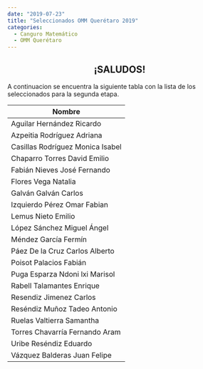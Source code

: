 ```yaml
---
date: "2019-07-23"
title: "Seleccionados OMM Querétaro 2019"
categories:
  - Canguro Matemático
  - OMM Querétaro
---
```


## <center> ¡SALUDOS! </center> ##

A continuacion se encuentra la siguiente tabla con la lista de los seleccionados para la segunda etapa.

| Nombre                          |
|---------------------------------|
| Aguilar Hernández Ricardo       |
| Azpeitia Rodríguez Adriana      |
| Casillas Rodríguez Monica Isabel|
| Chaparro Torres David Emilio    |
| Fabián Nieves José Fernando     |
| Flores Vega Natalia             |
| Galván Galván Carlos            |
| Izquierdo Pérez Omar Fabian     |
| Lemus Nieto Emilio              |
| López Sánchez Miguel Ángel      |
| Méndez García Fermín            |
| Páez De la Cruz Carlos Alberto  |
| Poisot Palacios Fabián          |
| Puga Esparza Ndoni lxi Marisol  |
| Rabell Talamantes Enrique       |
| Resendiz Jimenez Carlos         |
| Reséndiz Muñoz Tadeo Antonio    |
| Ruelas Valtierra Samantha       |
| Torres Chavarría Fernando Aram  |
| Uribe Reséndiz Eduardo          |
| Vázquez Balderas Juan Felipe    |
